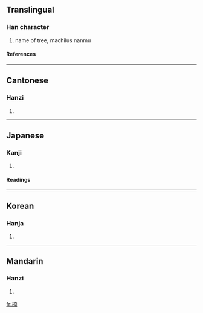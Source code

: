 {{see|枏}}

==Translingual==
===Han character===
{{Han char|rn=75|rad=木|as=09|sn=13|four=4492<sub>7</sub>|canj=木十月十 (DJBJ)}}
# name of tree, machilus nanmu
====References====
{{Han ref|kx=0540.110|dkj=15152|dj=0927.180|hdz=21244.030|uh=6960|ud=26976|bh=B7A3|bd=47011}}

----
==Cantonese==
===Hanzi===
{{yue-hanzi|jyut=|y=naam4}}
# {{defn|Cantonese}}

----
==Japanese==
===Kanji===
{{ja-kanji|grade=|rs=木09}}
# {{defn|Japanese}} 
====Readings====
{{ja-readings|on=[[なん]] (nan)|kun=[[くすのき]] (kusunoki)}}

----
==Korean==
===Hanja===
{{ko-hanja|hangeul=남|eumhun=|rv=nam|mr=nam|y=nam}}
# {{defn|Korean}}

----
==Mandarin==
===Hanzi===
{{cmn-hanzi|pin=[[nán]] ([[nan2]])|wg=nan<sup>2</sup>}}
# {{defn|Mandarin}}

[[fr:楠]]